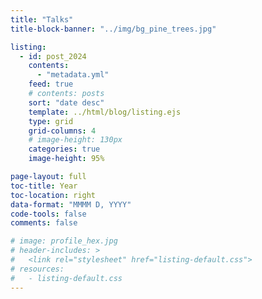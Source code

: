 ```yaml
---
title: "Talks"
title-block-banner: "../img/bg_pine_trees.jpg"

listing:
  - id: post_2024
    contents:
      - "metadata.yml"
    feed: true
    # contents: posts
    sort: "date desc"
    template: ../html/blog/listing.ejs
    type: grid
    grid-columns: 4
    # image-height: 130px
    categories: true  
    image-height: 95%

page-layout: full
toc-title: Year
toc-location: right
data-format: "MMMM D, YYYY"
code-tools: false
comments: false

# image: profile_hex.jpg
# header-includes: >
#   <link rel="stylesheet" href="listing-default.css">
# resources:
#   - listing-default.css
---
```


